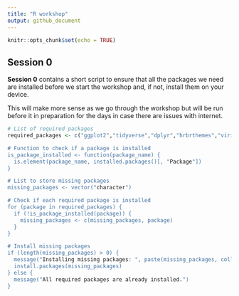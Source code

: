---
title: "R workshop"
output: github_document
---

```{r setup, include=FALSE}
knitr::opts_chunk$set(echo = TRUE)
```

## Session 0

**Session 0** contains a short script to ensure that all the packages we need are installed before we start the workshop and, if not, install them on your device. 

This will make more sense as we go through the workshop but will be run before it in preparation for the days in case there are issues with internet.

```{r}
# List of required packages
required_packages <- c("ggplot2","tidyverse","dplyr","hrbrthemes","viridis","ggpubr","GGally","ggridges","tidyr","scales","deSolve","shinySIR","epiR","pROC","mixtools","broom","ggiraphExtra","MASS","bbmle","coda","rjags",spatstat","forecast","pacman","devtools","BiocManager")

# Function to check if a package is installed
is_package_installed <- function(package_name) {
  is.element(package_name, installed.packages()[, "Package"])
}

# List to store missing packages
missing_packages <- vector("character")

# Check if each required package is installed
for (package in required_packages) {
  if (!is_package_installed(package)) {
    missing_packages <- c(missing_packages, package)
  }
}

# Install missing packages
if (length(missing_packages) > 0) {
  message("Installing missing packages: ", paste(missing_packages, collapse = ", "))
  install.packages(missing_packages)
} else {
  message("All required packages are already installed.")
}

```

